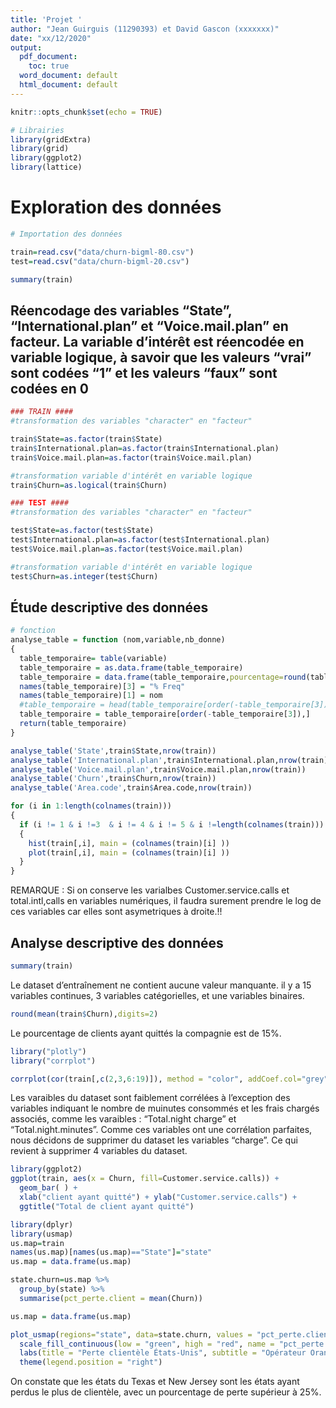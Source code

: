 ```yaml
---
title: 'Projet '
author: "Jean Guirguis (11290393) et David Gascon (xxxxxxx)"
date: "xx/12/2020"
output:
  pdf_document:
    toc: true
  word_document: default
  html_document: default
---
```


```r
knitr::opts_chunk$set(echo = TRUE)

# Librairies
library(gridExtra)
library(grid)
library(ggplot2)
library(lattice)
```

# Exploration des données

```r
# Importation des données

train=read.csv("data/churn-bigml-80.csv")
test=read.csv("data/churn-bigml-20.csv")
```


```r
summary(train)
```
## Réencodage des variables "State", "International.plan" et "Voice.mail.plan" en facteur. La variable d'intérêt est réencodée en variable logique, à savoir que les valeurs "vrai" sont codées "1" et les valeurs "faux" sont codées en 0
```r
### TRAIN ####
#transformation des variables "character" en "facteur"

train$State=as.factor(train$State)
train$International.plan=as.factor(train$International.plan)
train$Voice.mail.plan=as.factor(train$Voice.mail.plan)

#transformation variable d'intérêt en variable logique
train$Churn=as.logical(train$Churn)

### TEST ####
#transformation des variables "character" en "facteur"

test$State=as.factor(test$State)
test$International.plan=as.factor(test$International.plan)
test$Voice.mail.plan=as.factor(test$Voice.mail.plan)

#transformation variable d'intérêt en variable logique
test$Churn=as.integer(test$Churn)
```
## Étude descriptive des données

```r
# fonction 
analyse_table = function (nom,variable,nb_donne)
{
  table_temporaire= table(variable)
  table_temporaire = as.data.frame(table_temporaire)
  table_temporaire = data.frame(table_temporaire,pourcentage=round(table_temporaire[2]/nb_donne*100, digit =2))
  names(table_temporaire)[3] = "% Freq"
  names(table_temporaire)[1] = nom
  #table_temporaire = head(table_temporaire[order(-table_temporaire[3]),],3)
  table_temporaire = table_temporaire[order(-table_temporaire[3]),]
  return(table_temporaire)
}

analyse_table('State',train$State,nrow(train))
analyse_table('International.plan',train$International.plan,nrow(train))
analyse_table('Voice.mail.plan',train$Voice.mail.plan,nrow(train))
analyse_table('Churn',train$Churn,nrow(train))
analyse_table('Area.code',train$Area.code,nrow(train))
```


```r
for (i in 1:length(colnames(train)))
{
  if (i != 1 & i !=3  & i != 4 & i != 5 & i !=length(colnames(train)))
  {
    hist(train[,i], main = (colnames(train)[i] ))
    plot(train[,i], main = (colnames(train)[i] ))
  }
}
```


REMARQUE : Si on conserve les varialbes Customer.service.calls et total.intl,calls en variables numériques, il faudra surement prendre le log de ces variables car elles sont asymetriques à droite.!!

## Analyse descriptive des données 

```r
summary(train)
```

Le dataset d'entraînement ne contient aucune valeur manquante. il y a 15 variables continues, 3 variables catégorielles, et une variables binaires.

```r
round(mean(train$Churn),digits=2)
```
Le pourcentage de clients ayant quittés la compagnie est de 15%.\

```r
library("plotly")
library("corrplot")
```

```r
corrplot(cor(train[,c(2,3,6:19)]), method = "color", addCoef.col="grey", order = "AOE",tl.cex=0.75,tl.col="black",number.cex = 0.5)
```
Les varaibles du dataset sont faiblement corrélées à l'exception des variables indiquant le nombre de muinutes consommés et les frais chargés associés, comme les varaibles : "Total.night charge" et "Total.night.minutes". Comme ces variables ont une corrélation parfaites, nous décidons de supprimer du dataset les variables "charge". Ce qui revient à supprimer 4 variables du dataset.

```r
library(ggplot2)
ggplot(train, aes(x = Churn, fill=Customer.service.calls)) +
  geom_bar( ) +
  xlab("client ayant quitté") + ylab("Customer.service.calls") +
  ggtitle("Total de client ayant quitté")

```

```r
library(dplyr)
library(usmap)
us.map=train
names(us.map)[names(us.map)=="State"]="state"
us.map = data.frame(us.map)

state.churn=us.map %>%
  group_by(state) %>%
  summarise(pct_perte.client = mean(Churn))
```

```r
us.map = data.frame(us.map)

plot_usmap(regions="state", data=state.churn, values = "pct_perte.client", color="black")+
  scale_fill_continuous(low = "green", high = "red", name = "pct_perte.client")+ 
  labs(title = "Perte clientèle États-Unis", subtitle = "Opérateur Orange télécom")+
  theme(legend.position = "right")

```
On constate que les états du Texas et New Jersey sont les états ayant perdus le plus de clientèle, avec un pourcentage de perte supérieur à 25%.\

